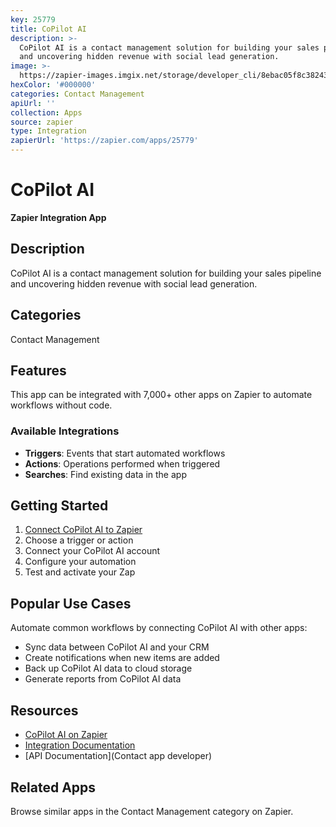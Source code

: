 ```yaml
---
key: 25779
title: CoPilot AI
description: >-
  CoPilot AI is a contact management solution for building your sales pipeline
  and uncovering hidden revenue with social lead generation.
image: >-
  https://zapier-images.imgix.net/storage/developer_cli/8ebac05f8c382437ad4659e1cbaac347_2.png?auto=format%2Ccompress&ixlib=python-3.0.0&q=50
hexColor: '#000000'
categories: Contact Management
apiUrl: ''
collection: Apps
source: zapier
type: Integration
zapierUrl: 'https://zapier.com/apps/25779'
---
```

# CoPilot AI

**Zapier Integration App**

## Description

CoPilot AI is a contact management solution for building your sales pipeline and uncovering hidden revenue with social lead generation.

## Categories

Contact Management

## Features

This app can be integrated with 7,000+ other apps on Zapier to automate workflows without code.

### Available Integrations

- **Triggers**: Events that start automated workflows
- **Actions**: Operations performed when triggered
- **Searches**: Find existing data in the app

## Getting Started

1. [Connect CoPilot AI to Zapier](https://zapier.com/apps/25779)
2. Choose a trigger or action
3. Connect your CoPilot AI account
4. Configure your automation
5. Test and activate your Zap

## Popular Use Cases

Automate common workflows by connecting CoPilot AI with other apps:

- Sync data between CoPilot AI and your CRM
- Create notifications when new items are added
- Back up CoPilot AI data to cloud storage
- Generate reports from CoPilot AI data

## Resources

- [CoPilot AI on Zapier](https://zapier.com/apps/25779)
- [Integration Documentation](https://zapier.com/apps/25779/integrations)
- [API Documentation](Contact app developer)

## Related Apps

Browse similar apps in the Contact Management category on Zapier.
